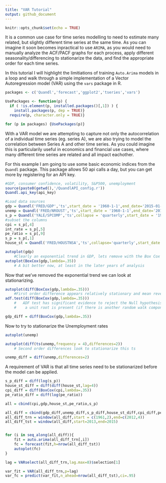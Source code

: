 ```yaml
---
title: "VAR Tutorial"
output: github_document
---
```


```r
knitr::opts_chunk$set(echo = TRUE)
```


It is a common use case for time series modelling to need to estimate many 
related, but slightly different time series at the same time. As you can imagine 
it soon becomes inpractical to use ``` ARIMA```, as you would need to manually analyze 
the ACF/PACF graphs for each process, apply different seasonality/differencing 
to stationarize the data, and find the appropriate order for each time series. 

In this tutorial I will highlight the limitiations of training ``` Auto.Arima``` 
models in a loop and walk through a simple implementation of a Vector Autoregression
model (VAR) using the ``` vars``` package in R. 

```r
packages <- c('Quandl','forecast','ggplot2','tseries','vars')

UsePackages <- function(p) {
  if ( !is.element(p, installed.packages()[,1]) ) {
    install.packages(p, dep = TRUE)}
  require(p, character.only = TRUE)}

for (p in packages) {UsePackages(p)}

```

With a VAR model we are attempting to capture not only the autocorrelation of 
a individual time series (eg. series A), we are also trying to model the 
correlation between Series A and other time series. As you could imagine this 
is particularily useful in economics and financial use cases, where many different
time series are related and all impact eachother.

For this example I am going to use some basic economic indices from the ``` Quandl``` 
package. This package allows 50 api calls a day, but you can get more by registering 
for an API key.

```r
#GDP, consumer confidence, volatility, S&P500, unemployment
source(paste0(getwd(),'/QuandlAPI_config.r'))
Quandl.api_key(api_key)

#Load data sources
gdp = Quandl('FRED/GDP','ts',start_date = '1960-1-1',end_date='2015-01-15')
unemp = Quandl('FRED/NROUST','ts',start_date = '1960-1-1',end_date='2015-01-15')
s_p = Quandl('YALE/SPCOMP','ts',collapse = 'quarterly',start_date = '1960-1-1',end_date='2015-01-31')
#subset the columns
cpi = s_p[,4]
int_rate = s_p[,5] 
pe_ratio = s_p[,9]
s_p = s_p[,1]
house_st = Quandl('FRED/HOUSTNSA','ts',collapse='quarterly',start_date = '1960-1-1',end_date='2015-01-01') 

```



```r
autoplot(gdp)
    #Clearly an exponential trend in GDP, lets remove with the Box Cox transformation
autoplot(BoxCox(gdp,lambda=.35))
    # A bit better now, at least in the later years of analysis
```


Now that we've removed the exponential trend we can look at stationarizing.

```r
autoplot(diff(BoxCox(gdp,lambda=.35)))
    #First order difference appears relatively stationary and mean reverting
adf.test(diff(BoxCox(gdp,lambda=.35)))
    #   ADF test has significant evidence to reject the Null hypothesis of 
    #    a unit root is present (if there is another random walk component)

gdp_diff = diff(BoxCox(gdp,lambda=.35))
```


 Now to try to stationarize the Unemployment rates
```r
autoplot(unemp)

autoplot(diff(ts(unemp,frequency = 4),differences=2))
    # Second order differences look to stationarize this ts

unemp_diff = diff(unemp,differences=2)
```


A requirement of VAR is that all time series need to be stationarized before
the model can be applied.
```r
s_p_diff = diff(log(s_p))
house_st_diff = diff(diff(house_st,lag=4))
cpi_diff = diff(BoxCox(cpi,lambda=.35))
pe_ratio_diff = diff(log(pe_ratio))

```


```r
all = cbind(cpi,gdp,house_st,pe_ratio,s_p)

all_diff = cbind(gdp_diff,unemp_diff,s_p_diff,house_st_diff,cpi_diff,pe_ratio_diff)
all_diff_trn = window(all_diff,start = c(1961,2),end=c(2012,4))
all_diff_tst = window(all_diff,start=2013,end=2015)


for (i in seq_along(all_diff)){
    fit = auto.arima(all_diff_trn[,i])
    fc = forecast(fit,h=nrow(all_diff_tst))    
    autoplot(fc)
}

lag = VARselect(all_diff_trn,lag.max=8)$selection[1]

var_fit = VAR(all_diff_trn,p=lag)
var_fc = predict(var_fit,n_ahead=nrow(all_diff_tst),ci=.95)

```

